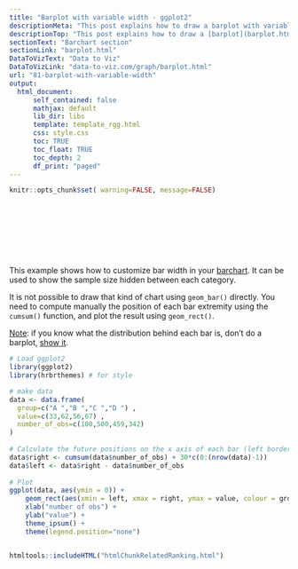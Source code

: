 ```yaml
---
title: "Barplot with variable width - ggplot2"
descriptionMeta: "This post explains how to draw a barplot with variable bar width using R and ggplot2. It can be useful to represent the sample size available behind each group."
descriptionTop: "This post explains how to draw a [barplot](barplot.html) with variable bar width using R and [ggplot2](ggplot2-package.html). It can be useful to represent the sample size available behind each group."
sectionText: "Barchart section"
sectionLink: "barplot.html"
DataToVizText: "Data to Viz"
DataToVizLink: "data-to-viz.com/graph/barplot.html"
url: "81-barplot-with-variable-width"
output:
  html_document:
      self_contained: false    
      mathjax: default
      lib_dir: libs
      template: template_rgg.html
      css: style.css
      toc: TRUE
      toc_float: TRUE
      toc_depth: 2
      df_print: "paged"
---
```



```r
knitr::opts_chunk$set( warning=FALSE, message=FALSE)
```

<div class="container" style="padding-top: 100px">





<div class = "row">

<div class = "col-md-6  col-sm-12 align-self-center">

This example shows how to customize bar width in your [barchart](barplot.html). It can be used to show the sample size hidden between each category.

It is not possible to draw that kind of chart using `geom_bar()` directly. You need to compute manually the position of each bar extremity using the `cumsum()` function, and plot the result using `geom_rect()`.

<u>Note</u>: if you know what the distribution behind each bar is, don't do a barplot, [show it](https://www.data-to-viz.com/caveat/error_bar.html).

</div>


<div class = "col-md-6  col-sm-12">

```r
# Load ggplot2
library(ggplot2)
library(hrbrthemes) # for style

# make data
data <- data.frame(
  group=c("A ","B ","C ","D ") , 
  value=c(33,62,56,67) , 
  number_of_obs=c(100,500,459,342)
)
 
# Calculate the future positions on the x axis of each bar (left border, central position, right border)
data$right <- cumsum(data$number_of_obs) + 30*c(0:(nrow(data)-1))
data$left <- data$right - data$number_of_obs 
 
# Plot
ggplot(data, aes(ymin = 0)) + 
    geom_rect(aes(xmin = left, xmax = right, ymax = value, colour = group, fill = group)) +
    xlab("number of obs") + 
    ylab("value") +
    theme_ipsum() +
    theme(legend.position="none") 
```
</div>
</div>



```r
```


















<!-- Close container -->
</div>




```r
htmltools::includeHTML("htmlChunkRelatedRanking.html")
```
